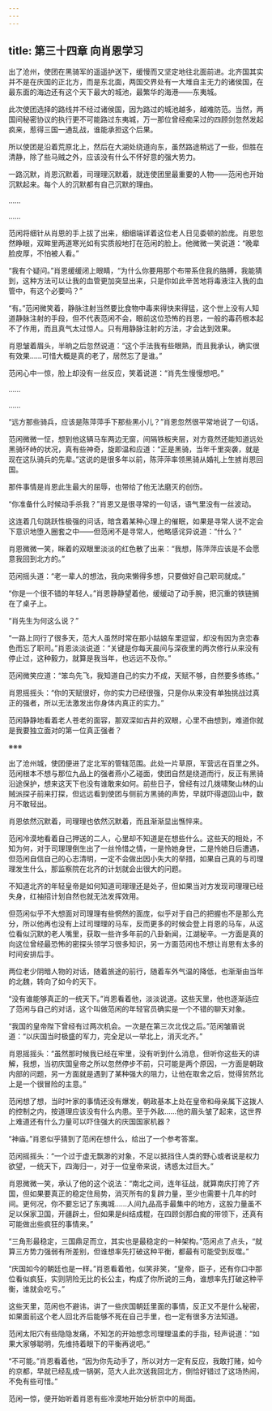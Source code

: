```yaml
---
---
---
```

title: 第三十四章 向肖恩学习
---




出了沧州，使团在黑骑军的遥遥护送下，缓慢而又坚定地往北面前进。北齐国其实并不是在庆国的正北方，而是东北面，两国交界处有一大堆自主无力的诸侯国，在最东面的海边还有这个天下最大的城池，最繁华的海港——东夷城。

此次使团选择的路线并不经过诸侯国，因为路过的城池越多，越难防范。当然，两国间秘密协议的执行更不可能路过东夷城，万一那位曾经痴呆过的四顾剑忽然发起疯来，惹得三国一通乱战，谁能承担这个后果。

所以使团是沿着荒原北上，然后在大湖处绕道向东，虽然路途稍远了一些，但胜在清静，除了些马贼之外，应该没有什么不怀好意的强大势力。

一路沉默，肖恩沉默着，司理理沉默着，就连使团里最重要的人物——范闲也开始沉默起来。每个人的沉默都有自己沉默的理由。

……

……

范闲将细针从肖恩的手上拔了出来，细细端详着这位老人日见委顿的脸庞。肖恩忽然睁眼，双眸里两道寒光如有实质般地打在范闲的脸上。他微微一笑说道：“晚辈脸皮厚，不怕被人看。”

“我有个疑问。”肖恩缓缓闭上眼睛，“为什么你要用那个布带系住我的胳膊，我能猜到，这种方法可以让我的血管更加突显出来，只是你如此辛苦地将毒液注入我的血管中，有这个必要吗？”

“有。”范闲微笑着，静脉注射当然要比食物中毒来得快来得猛，这个世上没有人知道静脉注射的手段，但不代表范闲不会，眼前这位恐怖的肖恩，一般的毒药根本起不了作用，而且真气太过惊人。只有用静脉注射的方法，才会达到效果。

肖恩皱着眉头，半晌之后忽然说道：“这个手法我有些眼熟，而且我承认，确实很有效果……可惜大概是真的老了，居然忘了是谁。”

范闲心中一惊，脸上却没有一丝反应，笑着说道：“肖先生慢慢想吧。”

……

……

“远方那些骑兵，应该是陈萍萍手下那些黑小儿？”肖恩忽然很平常地说了一句话。

范闲微微一怔，想到他这辆马车两边无窗，间隔铁板夹层，对方竟然还能知道远处黑骑环峙的状况，真有些神奇，旋即温和应道：“正是黑骑，当年千里突袭，就是现在这队骑兵的先辈。”这说的是很多年以前，陈萍萍率领黑骑从婚礼上生掳肖恩回国。

那件事情是肖恩此生最大的屈辱，也带给了他无法磨灭的创伤。

“你准备什么时候动手杀我？”肖恩又是很寻常的一句话，语气里没有一丝波动。

这连着几句跳跃性极强的问话，暗含着某种心理上的催眠，如果是寻常人说不定会下意识地堕入圈套之中——但范闲不是寻常人，他略感诧异说道：“什么？”

肖恩微微一笑，眯着的双眼里淡淡的红色散了出来：“我想，陈萍萍应该是不会愿意我回到北方的。”

范闲摇头道：“老一辈人的想法，我向来懒得多想，只要做好自己职司就成。”

“你是一个很不错的年轻人。”肖恩静静望着他，缓缓动了动手腕，把沉重的铁链搁在了桌子上。

“肖先生为何这么说？”

“一路上同行了很多天，范大人虽然时常在那小姑娘车里逗留，却没有因为贪恋春色而忘了职司。”肖恩淡淡说道：“关键是你每天晨间与深夜里的两次修行从来没有停止过，这种毅力，就算是我当年，也远远不及你。”

范闲微笑应道：“笨鸟先飞，我知道自己的实力不成，天赋不够，自然要多练练。”

肖恩摇摇头：“你的天赋很好，你的实力已经很强，只是你从来没有单独挑战过真正的强者，所以无法激发出你身体内真正的实力。”

范闲静静地看着老人苍老的面容，那双深如古井的双眼，心里不由想到，难道你就是我要独立面对的第一位真正强者？

※※※

出了沧州城，使团便进了定北军的管辖范围。此处一片草原，军营远在百里之外。范闲根本不想与那位九品上的强者燕小乙碰面，使团自然是绕道而行，反正有黑骑沿途保护，想来这天下也没有谁敢来如何。前些日子，曾经有过几拨啸聚山林的山贼派探子前来打探，但远远看到使团与侧前方黑骑的声势，早就吓得退回山中，数月不敢轻出。

肖恩依然沉默着，司理理也依然沉默着，而且渐渐显出憔悴来。

范闲冷漠地看着自己押送的二人，心里却不知道是在想些什么。这些天的相处，不知为何，对于司理理倒生出了一丝怜惜之情，一是怜她身世，二是怜她日后遭遇，但范闲自信自己的心志清明，一定不会做出因小失大的举措，如果自己真的与司理理发生什么，那监察院在北齐的计划就会出很大的问题。

不知道北齐的年轻皇帝是如何知道司理理还是处子，但如果当对方发现司理理已经失身，红袖招计划自然也就无法发挥效用。

但范闲似乎不大想面对司理理有些惘然的面庞，似乎对于自己的把握也不是那么充分，所以他再也没有上过司理理的马车，反而更多的时候会登上肖恩的马车，从这位看似沉默的老人嘴里，获取一些许多年前的八卦新闻，江湖秘辛。一方面是真的向这位曾经最恐怖的密探头领学习很多知识，另一方面范闲也不想让肖恩有太多的时间安排后手。

两位老少阴暗人物的对话，随着旅途的前行，随着车外气温的降低，也渐渐由当年的北魏，转向了如今的天下。

“没有谁能够真正的一统天下。”肖恩看着他，淡淡说道。这些天里，他也逐渐适应了范闲与自己的对话，这个叫做范闲的年轻官员确实是一个不错的聊天对象。

“我国的皇帝陛下曾经有过两次机会。一次是在第三次北伐之后。”范闲皱眉说道：“以庆国当时极盛的军力，完全足以一举北上，消灭北齐。”

肖恩摇摇头：“虽然那时候我已经在牢里，没有听到什么消息，但听你这些天的讲解，我想，当初庆国皇帝之所以忽然停步不前，只可能是两个原因，一方面是朝政内部的问题，另一方面就是遇到了某种强大的阻力，让他在取舍之后，觉得贸然北上是一个很冒险的主意。”

范闲想了想，当时叶家的事情还没有爆发，朝政基本上处在皇帝和母亲属下这拨人的控制之内，按道理应该没有什么内患。至于外敌……他的眉头皱了起来，这世界上难道还有什么力量可以吓住强大的庆国国家机器？

“神庙。”肖恩似乎猜到了范闲在想什么，给出了一个参考答案。

范闲摇摇头：“一个过于虚无飘渺的对象，不足以抵挡住人类的野心或者说是权力欲望，一统天下，四海归一，对于一位皇帝来说，诱惑太过巨大。”

肖恩微微一笑，承认了他的这个说法：“南北之间，连年征战，就算南庆打挎了齐国，但如果要真正的稳定住局势，消灭所有的复辟力量，至少也需要十几年的时间。更何况，你不要忘记了东夷城……人间九品高手最集中的地方，这股力量虽不足以保家卫国，开疆辟土，但如果是纠结成棍，在四顾剑那白痴的带领下，还真有可能做出些疯狂的事情来。”

“三角形最稳定，三国鼎足而立，其实也是最稳定的一种架构。”范闲点了点头，“就算三方势力强弱有所差别，但谁想率先打破这种平衡，都最有可能受到反噬。”

“庆国如今的朝廷也是一样。”肖恩看着他，似笑非笑，“皇帝，臣子，还有你口中那位看似疯狂，实则阴险无比的长公主，构成了你所说的三角，谁想率先打破这种平衡，谁就会吃亏。”

这些天里，范闲也不避讳，讲了一些庆国朝廷里面的事情，反正又不是什么秘密，如果面前这个老人回北齐后能够不死在自己手里，也一定有很多方法知道。

范闲太阳穴有些隐隐发痛，不知怎的开始想念司理理温柔的手指，轻声说道：“如果大家够聪明，先维持着眼下的平衡再说吧。”

“不可能。”肖恩看着他，“因为你先动手了，所以对方一定有反应，我敢打赌，如今的京都，早就已经乱成一锅粥，范大人此次送我回北方，倒恰好错过了这场热闹，不免有些可惜。”

范闲一惊，便开始听着肖恩有些冷漠地开始分析京中的局面。